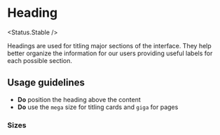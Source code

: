 
# Heading

<Status.Stable />

Headings are used for titling major sections of the interface. They help better organize the information for our users providing useful labels for each possible section.

<Story id="typography-heading--base" />
<Props of={Heading} />

## Usage guidelines

- **Do** position the heading above the content
- **Do** use the `mega` size for titling cards and `giga` for pages

### Sizes

<Story id="typography-heading--sizes" />
